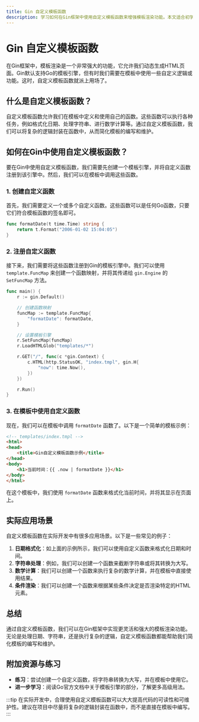 ```yaml
---
title: Gin 自定义模板函数
description: 学习如何在Gin框架中使用自定义模板函数来增强模板渲染功能。本文适合初学者，包含详细的代码示例和实际应用场景。
---
```


# Gin 自定义模板函数

在Gin框架中，模板渲染是一个非常强大的功能，它允许我们动态生成HTML页面。Gin默认支持Go的模板引擎，但有时我们需要在模板中使用一些自定义逻辑或功能。这时，自定义模板函数就派上用场了。

## 什么是自定义模板函数？

自定义模板函数允许我们在模板中定义和使用自己的函数。这些函数可以执行各种任务，例如格式化日期、处理字符串、进行数学计算等。通过自定义模板函数，我们可以将复杂的逻辑封装在函数中，从而简化模板的编写和维护。

## 如何在Gin中使用自定义模板函数？

要在Gin中使用自定义模板函数，我们需要先创建一个模板引擎，并将自定义函数注册到该引擎中。然后，我们可以在模板中调用这些函数。

### 1. 创建自定义函数

首先，我们需要定义一个或多个自定义函数。这些函数可以是任何Go函数，只要它们符合模板函数的签名即可。

```go
func formatDate(t time.Time) string {
    return t.Format("2006-01-02 15:04:05")
}
```

### 2. 注册自定义函数

接下来，我们需要将这些函数注册到Gin的模板引擎中。我们可以使用 `template.FuncMap` 来创建一个函数映射，并将其传递给 `gin.Engine` 的 `SetFuncMap` 方法。

```go
func main() {
    r := gin.Default()

    // 创建函数映射
    funcMap := template.FuncMap{
        "formatDate": formatDate,
    }

    // 设置模板引擎
    r.SetFuncMap(funcMap)
    r.LoadHTMLGlob("templates/*")

    r.GET("/", func(c *gin.Context) {
        c.HTML(http.StatusOK, "index.tmpl", gin.H{
            "now": time.Now(),
        })
    })

    r.Run()
}
```

### 3. 在模板中使用自定义函数

现在，我们可以在模板中调用 `formatDate` 函数了。以下是一个简单的模板示例：

```html
<!-- templates/index.tmpl -->
<html>
<head>
    <title>Gin自定义模板函数示例</title>
</head>
<body>
    <h1>当前时间：{{ .now | formatDate }}</h1>
</body>
</html>
```

在这个模板中，我们使用 `formatDate` 函数来格式化当前时间，并将其显示在页面上。

## 实际应用场景

自定义模板函数在实际开发中有很多应用场景。以下是一些常见的例子：

1. **日期格式化**：如上面的示例所示，我们可以使用自定义函数来格式化日期和时间。
2. **字符串处理**：例如，我们可以创建一个函数来截断字符串或将其转换为大写。
3. **数学计算**：我们可以创建一个函数来执行复杂的数学计算，并在模板中直接使用结果。
4. **条件渲染**：我们可以创建一个函数来根据某些条件决定是否渲染特定的HTML元素。

## 总结

通过自定义模板函数，我们可以在Gin框架中实现更灵活和强大的模板渲染功能。无论是处理日期、字符串，还是执行复杂的逻辑，自定义模板函数都能帮助我们简化模板的编写和维护。

## 附加资源与练习

- **练习**：尝试创建一个自定义函数，将字符串转换为大写，并在模板中使用它。
- **进一步学习**：阅读Go官方文档中关于模板引擎的部分，了解更多高级用法。

:::tip
在实际开发中，合理使用自定义模板函数可以大大提高代码的可读性和可维护性。建议在项目中尽量将复杂的逻辑封装在函数中，而不是直接在模板中编写。
:::